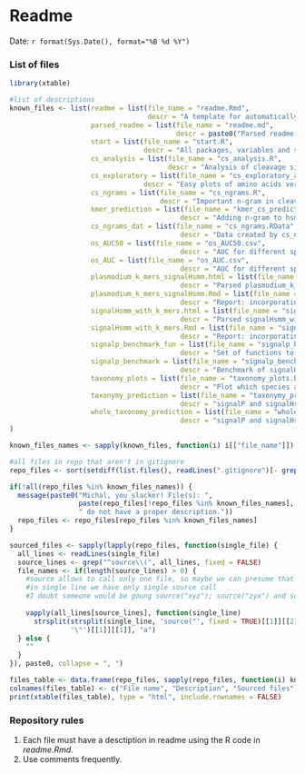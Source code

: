 Readme
========================================================

Date: `r format(Sys.Date(), format="%B %d %Y")`

### List of files

```r
library(xtable)

#list of descriptions
known_files <- list(readme = list(file_name = "readme.Rmd",
                                  descr = "A template for automatically generated readme. Date and list of file included."),
                    parsed_readme = list(file_name = "readme.md",
                                         descr = paste0("Parsed readme.Rmd")),
                    start = list(file_name = "start.R",
                                 descr = "All packages, variables and so on universally needed for the research. Should be sourced every time."),
                    cs_analysis = list(file_name = "cs_analysis.R",
                                       descr = "Analysis of cleavage sites amino acid composition."),
                    cs_exploratory = list(file_name = "cs_exploratory_analysis.R",
                                 descr = "Easy plots of amino acids versus their group in the cleavage sites. Use this code to create better groups for cleavage site prediction."),
                    cs_ngrams = list(file_name = "cs_ngrams.R",
                                     descr = "Important n-gram in cleavage sites."),
                    kmer_prediction = list(file_name = "kmer_cs_prediction.R",
                                          descr = "Adding n-gram to hsmm to predict cleavage site more accurately."),
                    cs_ngrams_dat = list(file_name = "cs_ngrams.RData",
                                          descr = "Data created by cs_ngrams.R"),
                    os_AUC50 = list(file_name = "os_AUC50.csv",
                                          descr = "AUC for different species (only species with 50 and more sequences"),
                    os_AUC = list(file_name = "os_AUC.csv",
                                          descr = "AUC for different species. Created by taxonomy_prediction.R"),
                    plasmodium_k_mers_signalHsmm.html = list(file_name = "plasmodium_k_mers_signalHsmm.html",
                                          descr = "Parsed plasmodium_k_mers_signalHsmm.Rmd"),
                    plasmodium_k_mers_signalHsmm.Rmd = list(file_name = "plasmodium_k_mers_signalHsmm.Rmd",
                                          descr = "Report: incorporating n-grams to obtain more precise predictions of the cleavage site for Plasmodiidae."),
                    signalHsmm_with_k_mers.html = list(file_name = "signalHsmm_with_k_mers.html",
                                          descr = "Parsed signalHsmm_with_k_mers.Rmd"),
                    signalHsmm_with_k_mers.Rmd = list(file_name = "signalHsmm_with_k_mers.Rmd",
                                          descr = "Report: incorporating n-grams to obtain more precise predictions of the cleavage site."),
                    signalp_benchmark_fun = list(file_name = "signalp_benchmark_fun.R",
                                          descr = "Set of functions to benchmark signalHsmm versus signalP."),
                    signalp_benchmark = list(file_name = "signalp_benchmark.R",
                                          descr = "Benchmark of signalHsmm and signalP on all SPs from UniProt (Data downloaded in June 2015)."),
                    taxonomy_plots = list(file_name = "taxonomy_plots.R",
                                          descr = "Plot which species are recognised by signalHsmm."),
                    taxonymy_prediction = list(file_name = "taxonymy_prediction.R",
                                          descr = "signalP and signalHsmm predictions for different species"),
                    whole_taxonomy_prediction = list(file_name = "whole_taxonomy_prediction.R",
                                          descr = "signalP and signalHsmm predictions for all eukaryotic taxonomic groups (not species).")
)

known_files_names <- sapply(known_files, function(i) i[["file_name"]])

#all files in repo that aren't in gitignore
repo_files <- sort(setdiff(list.files(), readLines(".gitignore")[- grep("^\\.", readLines(".gitignore"))]))

if(!all(repo_files %in% known_files_names)) {
  message(paste0("Michal, you slacker! File(s): ",
                 paste(repo_files[!repo_files %in% known_files_names], collapse = ", "), 
                 " do not have a proper description."))
  repo_files <- repo_files[repo_files %in% known_files_names]
}

sourced_files <- sapply(lapply(repo_files, function(single_file) {
  all_lines <- readLines(single_file)
  source_lines <- grep("^source\\(", all_lines, fixed = FALSE)
  file_names <- if(length(source_lines) > 0) {
    #source allows to call only one file, so maybe we can presume that
    #in single line we have only single source call
    #I doubt someone would be goung source("xyz"); source("zyx") and so on in a single line
    
    vapply(all_lines[source_lines], function(single_line)
      strsplit(strsplit(single_line, 'source("', fixed = TRUE)[[1]][[2]],
               '\"')[[1]][[1]], "a")
  } else {
    ""
  }
}), paste0, collapse = ", ")

files_table <- data.frame(repo_files, sapply(repo_files, function(i) known_files[[which(i == known_files_names)]][["descr"]]), sourced_files)
colnames(files_table) <- c("File name", "Description", "Sourced files")
print(xtable(files_table), type = "html", include.rownames = FALSE)
```

### Repository rules
1. Each file must have a desctiption in readme using the R code in *readme.Rmd*.
2. Use comments frequently.
